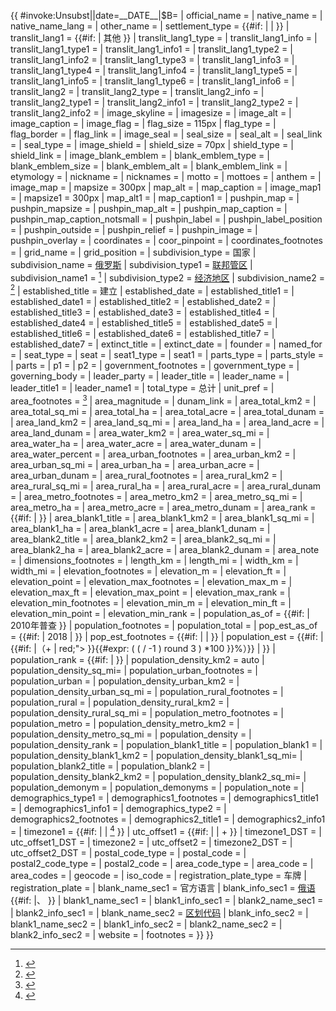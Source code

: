 {{ {{{|safesubst:}}}#invoke:Unsubst||date=__DATE__|$B=
{{Infobox settlement
| name                    = {{#if: {{{zh_name|}}} | {{{zh_name|}}} | {{{name|}}} }}
| official_name           = {{{ru_name|}}}
| native_name             = <!-- if different from the English name -->
| native_name_lang        = <!-- ISO 639-2 code e.g. "fr" for French. If more than one, use {{lang}} instead -->
| other_name              =
| settlement_type         = {{#if: {{{political_status_link|}}} | [[{{{political_status_link}}}|{{{political_status}}}]] | {{{political_status|}}} }}
<!-- transliteration(s) -->
| translit_lang1          = {{#if: {{{loc_name1|}}} | 其他 }}
| translit_lang1_type     = {{{loc_lang1|}}}
| translit_lang1_info     = {{{loc_name1|}}}
| translit_lang1_type1    = {{{loc_lang2|}}}
| translit_lang1_info1    = {{{loc_name2|}}}
| translit_lang1_type2    = {{{loc_lang3|}}}
| translit_lang1_info2    = {{{loc_name3|}}}
| translit_lang1_type3    = {{{loc_lang4|}}}
| translit_lang1_info3    = {{{loc_name4|}}}
| translit_lang1_type4    = {{{loc_lang5|}}}
| translit_lang1_info4    = {{{loc_name5|}}}
| translit_lang1_type5    = {{{loc_lang6|}}}
| translit_lang1_info5    = {{{loc_name6|}}}
| translit_lang1_type6    = {{{loc_lang7|}}}
| translit_lang1_info6    = {{{loc_name7|}}}
| translit_lang2          =
| translit_lang2_type     =
| translit_lang2_info     =
| translit_lang2_type1    =
| translit_lang2_info1    =
| translit_lang2_type2    =
| translit_lang2_info2    = <!-- etc., up to translit_lang2_type6 / translit_lang2_info6 -->
<!-- images, nickname, motto -->
| image_skyline           = {{{image_skyline|}}}
| imagesize               =
| image_alt               =
| image_caption           = {{{image_caption|}}}
| image_flag              = {{{image_flag|}}}
| flag_size               = 115px
| flag_type                = {{Delink|{{{flag_caption|}}}}}
| flag_border             =
| flag_link               = <!-- {{{flag_caption|}}} -->
| image_seal              =
| seal_size               =
| seal_alt                =
| seal_link               =
| seal_type               =
| image_shield            = {{{image_coa|}}}
| shield_size             = 70px
| shield_type              = {{Delink|{{{coa_caption|}}}}}
| shield_link             = <!-- {{{coa_caption|}}} -->
| image_blank_emblem      =
| blank_emblem_type       = <!-- defaults to Logo -->
| blank_emblem_size       =
| blank_emblem_alt        =
| blank_emblem_link       =
| etymology               = 
| nickname                =
| nicknames               =
| motto                   =
| mottoes                 =
| anthem                  = {{{anthem|}}}{{{anthem_ref|}}}
<!-- maps and coordinates -->
| image_map               = {{{image_map|}}}
| mapsize                 = 300px
| map_alt                 =
| map_caption             = {{{map_caption|}}}
| image_map1              = {{{image_map2|}}}
| mapsize1                = 300px
| map_alt1                =
| map_caption1            = {{{map_caption2|}}}
| pushpin_map             = <!-- name of a location map as per Template:Location_map -->
| pushpin_mapsize         =
| pushpin_map_alt         =
| pushpin_map_caption     =
| pushpin_map_caption_notsmall =
| pushpin_label           = <!-- only necessary if "name" or "official_name" are too long -->
| pushpin_label_position  = <!-- position of the pushpin label: left, right, top, bottom, none -->
| pushpin_outside         =
| pushpin_relief          =
| pushpin_image           =
| pushpin_overlay         =
| coordinates             = {{{coordinates|}}}
| coor_pinpoint           = <!-- to specify exact location of coordinates (was coor_type) -->
| coordinates_footnotes   = <!-- for references: use <ref> tags -->
| grid_name               = <!-- name of a regional grid system -->
| grid_position           = <!-- position on the regional grid system -->
<!-- location -->
| subdivision_type        = 国家
| subdivision_name        = [[俄罗斯]]
| subdivision_type1       = [[俄羅斯聯邦管區|联邦管区]]
| subdivision_name1       = {{{federal_district|}}}<ref name="FederalDistrict">{{Cite Russian law|ru_entity=Президент Российской Федерации|ru_type=Указ|ru_number=849|ru_date=13 мая 2000 г.|ru_title=О полномочном представителе Президента Российской Федерации в федеральном округе|ru_effective_date=13 мая 2000 г|ru_published_in="Собрание законодательства РФ", №20, ст. 2112|ru_published_date=15 мая 2000 г|ru_amendment_type=Указа|ru_amendment_number|ru_amendment_date=19 января 2010 г|ru_amendment_title|en_entity=President of the Russian Federation|en_type=Decree|en_number=849|en_date=May 13, 2000|en_title=On the Plenipotentiary Representative of the President of the Russian Federation in a Federal District|en_effective_date=May 13, 2000|en_url|en_amendment_type=Decree|en_amendment_number|en_amendment_date=January 19, 2010|en_amendment_title}}</ref>
| subdivision_type2       = [[俄羅斯經濟地區|经济地区]]
| subdivision_name2       = {{{economic_region|}}}<ref name="EconomicRegion">{{Cite Russian law|ru_entity=Госстандарт Российской Федерации|ru_number=ОК 024-95|ru_date=27 декабря 1995 г.|ru_title=Общероссийский классификатор экономических регионов.  2.&nbsp;Экономические районы|ru_amendment_type=Изменения|ru_amendment_number=5/2001 ОКЭР|en_entity={{tsl|en|Gosstandart}} of the Russian Federation|en_number=OK 024-95|en_date=December 27, 1995|en_title=Russian Classification of Economic Regions.  2.&nbsp;Economic Regions|en_amendment_type=Amendment|en_amendment_number=5/2001 OKER}}</ref>
<!-- established -->
| established_title       = 建立
| established_date        = {{{established_date|}}}{{{established_date_ref|}}}
| established_title1      = <!-- Incorporated (town) -->
| established_date1       =
| established_title2      = <!-- Incorporated (city) -->
| established_date2       =
| established_title3      =
| established_date3       =
| established_title4      =
| established_date4       =
| established_title5      =
| established_date5       =
| established_title6      =
| established_date6       =
| established_title7      =
| established_date7       =
| extinct_title           =
| extinct_date            =
| founder                 =
| named_for               =
<!-- seat, smaller parts -->
| seat_type               = {{{adm_ctr_type|}}}
| seat                    = {{{adm_ctr_name|}}}{{{adm_ctr_ref|}}}
| seat1_type              = <!-- defaults to: Former seat -->
| seat1                   =
| parts_type              = <!-- defaults to: Boroughs -->
| parts_style             = <!-- list, coll (collapsed list), para (paragraph format) -->
| parts                   = <!-- parts text, or header for parts list -->
| p1                      =
| p2                      = <!-- etc., up to p50: for separate parts to be listed-->
<!-- government type, leaders -->
| government_footnotes    = <!-- for references: use <ref> tags -->
| government_type         =
| governing_body          = {{{legislature|}}}{{{legislature_ref|}}}
| leader_party            =
| leader_title            = {{{leader_title|}}}{{{leader_title_ref|}}}
| leader_name             = {{{leader_name|}}}{{{leader_name_ref|}}}
| leader_title1           =
| leader_name1            = <!-- etc., up to leader_title4 / leader_name4 -->
<!-- display settings -->
| total_type              = 总计
| unit_pref               = <!-- enter: Imperial, to display imperial before metric -->
<!-- area -->
| area_footnotes          = <ref name="Area">{{cite web|url=http://perepis2002.ru/ct/html/TOM_01_03.htm|title=Территория, число районов, населённых пунктов и сельских администраций по субъектам Российской Федерации (''Territory, Number of Districts, Inhabited Localities, and Rural Administration by Federal Subjects of the Russian Federation'')|accessdate=2011-11-01|author=Федеральная служба государственной статистики (Federal State Statistics Service)|date=2004-05-21|work=Всероссийская перепись населения 2002 года (All-Russia Population Census of 2002)|publisher=Federal State Statistics Service|language=ru}}</ref>
| area_magnitude          = <!-- use only to set a special wikilink -->
| dunam_link              = <!-- If dunams are used, this specifies which dunam to link. -->
| area_total_km2          = {{{area_km2|}}}
| area_total_sq_mi        = <!-- see table @ Template:Infobox settlement for details -->
| area_total_ha           =
| area_total_acre         =
| area_total_dunam        = <!-- used in Middle East articles only -->
| area_land_km2           =
| area_land_sq_mi         =
| area_land_ha            =
| area_land_acre          =
| area_land_dunam         = <!-- used in Middle East articles only -->
| area_water_km2          =
| area_water_sq_mi        =
| area_water_ha           =
| area_water_acre         =
| area_water_dunam        = <!-- used in Middle East articles only -->
| area_water_percent      =
| area_urban_footnotes    = <!-- for references: use <ref> tags -->
| area_urban_km2          =
| area_urban_sq_mi        =
| area_urban_ha           =
| area_urban_acre         =
| area_urban_dunam        = <!-- used in Middle East articles only -->
| area_rural_footnotes    = <!-- for references: use <ref> tags -->
| area_rural_km2          =
| area_rural_sq_mi        =
| area_rural_ha           =
| area_rural_acre         =
| area_rural_dunam        = <!-- used in Middle East articles only -->
| area_metro_footnotes    = <!-- for references: use <ref> tags -->
| area_metro_km2          =
| area_metro_sq_mi        =
| area_metro_ha           =
| area_metro_acre         =
| area_metro_dunam        = <!-- used in Middle East articles only -->
| area_rank               = {{#if: {{{area_km2_rank|}}} | [[俄羅斯聯邦管區#列表|{{{area_km2_rank}}}]] }}
| area_blank1_title       =
| area_blank1_km2         =
| area_blank1_sq_mi       =
| area_blank1_ha          =
| area_blank1_acre        =
| area_blank1_dunam       = <!-- used in Middle East articles only -->
| area_blank2_title       =
| area_blank2_km2         =
| area_blank2_sq_mi       =
| area_blank2_ha          =
| area_blank2_acre        =
| area_blank2_dunam       = <!-- used in Middle East articles only -->
| area_note               =
<!-- dimensions -->
| dimensions_footnotes    = <!-- for references: use <ref> tags -->
| length_km               =
| length_mi               =
| width_km                =
| width_mi                =
<!-- elevation -->
| elevation_footnotes     = <!-- for references: use <ref> tags -->
| elevation_m             =
| elevation_ft            =
| elevation_point         = <!-- for denoting the measurement point -->
| elevation_max_footnotes = <!-- for references: use <ref> tags -->
| elevation_max_m         =
| elevation_max_ft        =
| elevation_max_point     = <!-- for denoting the measurement point -->
| elevation_max_rank      =
| elevation_min_footnotes = <!-- for references: use <ref> tags -->
| elevation_min_m         =
| elevation_min_ft        =
| elevation_min_point     = <!-- for denoting the measurement point -->
| elevation_min_rank      =
<!-- population -->
| population_as_of        = {{#if: {{{pop_2010census|}}} | 2010年普查 }}
| population_footnotes    = {{{pop_2010census_ref|}}}
| population_total        = {{{pop_2010census|}}}
| pop_est_as_of           = {{#if: <!-- wikidata pop as of 01.01.18 is set --> {{wikidata|property|raw|P1082|P585=2018-01-01}} | 2018 | <!-- use template paramenter --> {{{pop_latest_date|}}} }}
| pop_est_footnotes       = {{#if: <!-- wikidata pop as of 01.01.18 is set --> {{wikidata|property|raw|P1082|P585=2018-01-01}} | {{wikidata|reference|P1082|P585=2018-01-01}} | <!-- use template paramenter --> {{{pop_latest_ref|}}} }} 
| population_est          = {{#if: <!-- wikidata pop as of 01.01.18 is set --> {{wikidata|property|raw|P1082|P585=2018-01-01}} | {{wikidata|property|raw|P1082|P585=2018-01-01}} <!-- begin pct change -->{{#if: {{{pop_2010census|}}} |（<span style="color:{{#ifexpr: {{formatnum:{{{pop_2010census}}}|R}} < {{wikidata|property|raw|P1082|P585=2018-01-01}} | green;">+ | red;"> }}{{#expr: ( ( {{wikidata|property|raw|P1082|P585=2018-01-01}} / {{formatnum:{{{pop_2010census}}}|R}} -1 ) round 3 ) *100 }}%</span>）}}<!-- end pct change --> | <!-- use template paramenter --> {{{pop_latest|}}} }}
| population_rank         = {{#if: {{{pop_2010census_rank|}}} | [[俄羅斯各聯邦主體人口列表|{{{pop_2010census_rank}}}]] }}
| population_density_km2  = auto
| population_density_sq_mi=
| population_urban_footnotes     =
| population_urban               = {{{urban_pop_2010census|}}}
| population_density_urban_km2   =
| population_density_urban_sq_mi =
| population_rural_footnotes     =
| population_rural               = {{{rural_pop_2010census|}}}
| population_density_rural_km2   =
| population_density_rural_sq_mi =
| population_metro_footnotes     =
| population_metro               =
| population_density_metro_km2   =
| population_density_metro_sq_mi =
| population_density             =
| population_density_rank        =
| population_blank1_title        =
| population_blank1              =
| population_density_blank1_km2  =
| population_density_blank1_sq_mi=
| population_blank2_title        =
| population_blank2              =
| population_density_blank2_km2  =
| population_density_blank2_sq_mi=
| population_demonym      = <!-- demonym, e.g. Liverpudlian for someone from Liverpool -->
| population_demonyms     =
| population_note         =
<!-- demographics (section 1) -->
| demographics_type1      =
| demographics1_footnotes = <!-- for references: use <ref> tags -->
| demographics1_title1    =
| demographics1_info1     = <!-- etc., up to demographics1_title7 / demographics1_info7 -->
<!-- demographics (section 2) -->
| demographics_type2      =
| demographics2_footnotes = <!-- for references: use <ref> tags -->
| demographics2_title1    =
| demographics2_info1     = <!-- etc., up to demographics2_title10 / demographics2_info10 -->
<!-- time zone(s) -->
| timezone1               = {{#if: {{{timezone1|}}} | {{{timezone1}}} | {{wikidata|property|linked|short|edit|P421}}<ref name="vremeni">{{cite web |title=Об исчислении времени |url=http://pravo.gov.ru/proxy/ips/?docbody=&prevDoc=102483854&backlink=1&&nd=102148085 |website=Официальный интернет-портал правовой информации |accessdate=2019-01-19 |language=ru |date=2011-06-03}}</ref> }}
| utc_offset1             = {{#if: {{{timezone1|}}} | {{{utc_offset1}}} | +{{wikidata|property|raw|P2907|eid={{wikidata|property|raw|P421}} }} }}
| timezone1_DST           =
| utc_offset1_DST         =
| timezone2               =
| utc_offset2             =
| timezone2_DST           =
| utc_offset2_DST         =
<!-- postal codes, area code -->
| postal_code_type        = <!-- enter ZIP Code, Postcode, Post code, Postal code... -->
| postal_code             =
| postal2_code_type       = <!-- enter ZIP Code, Postcode, Post code, Postal code... -->
| postal2_code            =
| area_code_type          = <!-- defaults to: Area code(s) -->
| area_code               =
| area_codes              =
| geocode                 =
| iso_code                = {{{ISO|}}}
| registration_plate_type = 车牌
| registration_plate      = {{{license_plates|}}}
<!-- blank fields (section 1) -->
| blank_name_sec1         = 官方语言
| blank_info_sec1         = [[俄语]]{{efn-lr|name=Russian|根據《[[俄罗斯联邦宪法]]》第68.1條為全俄羅斯全境官方語言。}}{{#if:{{{official_lang_list|}}} |、{{{official_lang_list|}}}{{{official_lang_ref|}}} }}
| blank1_name_sec1        =
| blank1_info_sec1        =
| blank2_name_sec1        =
| blank2_info_sec1        = <!-- etc., up to blank7_name_sec1 / blank7_info_sec1 -->
<!-- blank fields (section 2) -->
| blank_name_sec2         = [[俄罗斯市政土地区划代码|区划代码]]
| blank_info_sec2         = {{wikidata|property|P764}}
| blank1_name_sec2        =
| blank1_info_sec2        =
| blank2_name_sec2        =
| blank2_info_sec2        = <!-- etc., up to blank7_name_sec2 / blank7_info_sec2 -->
<!-- website, footnotes -->
| website                 = {{{website|}}}
| footnotes               = {{notelist-lr}}
}}
}}<noinclude>
{{documentation}}
<!-- Add categories to the /doc subpage and interwikis in Wikidata, not here! -->
</noinclude>